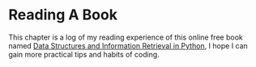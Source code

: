 # Reading A Book

This chapter is a log of my reading experience of this online free book named [Data Structures and Information Retrieval in Python](https://allendowney.github.io/DSIRP/index.html), I hope I can gain more practical tips and habits of coding.

